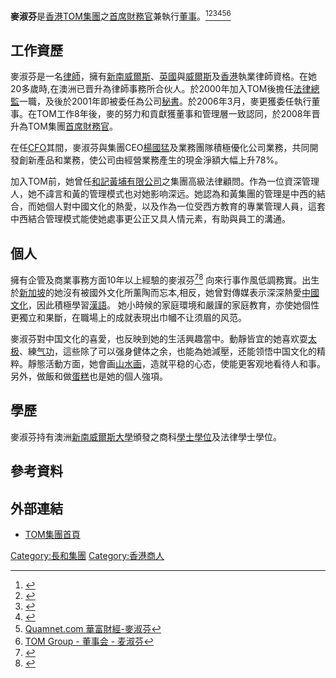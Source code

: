 {{Newsrelease}}
'''麥淑芬'''是[[香港|香港]][[TOM集團|TOM集團]]之[[首席財務官|首席財務官]]兼執行[[董事|董事]]。<ref name="CFO1">{{cite web | title = TOM集團CFO | url = http://investing.businessweek.com/research/stocks/people/person.asp?personId=8682752&symbol=2383.HK | author = | date = | accessdate = 2009-05-26 }}</ref><ref name="CFO2">{{cite web | title = Officer Profile of TOM Group | url = http://savvisg3uk.in.reuters.com/money/quotes/officerProfile?symbol=2383.HK&officerId=372994 | author =  | date =  | accessdate = 2009-05-26 }}{{dead link|date=十一月 2017 |bot=InternetArchiveBot }}</ref><ref name="CFO5">{{cite web | language = | publisher = | title = TOM集团(2383-HK)委任麦淑芬为执行董事 | url = http://business.sohu.com/20060316/n254031757.shtml | author = | date = | accessdate = 2009-05-26 }}</ref><ref name="CFO6">{{cite web | language = | publisher = | title = Executive Profile | url =http://investing.businessweek.com/research/stocks/people/person.asp?personId=8682752&ric=2383.HK | author = | date = | accessdate = 2009-05-26 }}</ref><ref>[https://www.quamnet.com/peopleSearchDetail.action?ppId=8502 Quamnet.com 華富財經-麥淑芬]{{Dead link|date=2020年6月 |bot=InternetArchiveBot |fix-attempted=yes }}</ref><ref>[https://www.tomgroup.com/chs/about-us/corporate-governance/directors/mak TOM Group - 董事会 - 麦淑芬]</ref>

== 工作資歷 ==
麥淑芬是一名[[律師|律師]]，擁有[[新南威爾士州|新南威爾斯]]、[[英国|英國]]與[[威爾士|威爾斯]]及[[香港|香港]]執業律師資格。在她20多歲時,在澳洲已晋升為律師事務所合伙人。於2000年加入TOM後擔任[[法律總監|法律總監]]一職，及後於2001年即被委任為公司[[秘書|秘書]]。於2006年3月，麥更獲委任執行董事。在TOM工作8年後，麥的努力和貢獻獲董事和管理層一致認同，於2008年晋升為TOM集團[[首席財務官|首席財務官]]。

在任[[CFO|CFO]]其間，麥淑芬與集團CEO[[楊國猛|楊國猛]]及業務團隊積極優化公司業務，共同開發創新產品和業務，使公司由經營業務產生的現金淨額大幅上升78%。

加入TOM前，她曾任[[和記黃埔|和記黃埔有限公司]]之集團高級法律顧問。作為一位資深管理人，她不諱言和黃的管理模式也对她影响深远。她認為和黃集團的管理是中西的結合，而她個人對中國文化的熱愛，以及作為一位受西方教育的專業管理人員，這套中西結合管理模式能使她處事更公正又具人情元素，有助與員工的溝通。

== 個人 ==
擁有企管及商業事務方面10年以上經驗的麥淑芬<ref name="CFO4">{{cite web|author1=央视网|title=TOM集团麦淑芬 CFO世界的“女掌门”|url=http://media.people.com.cn/GB/40606/9144809.html|website=人民网|accessdate=2018-04-10|date=2009-04-16}}</ref><ref name="undefined">{{cite web| language =| publisher =CEO商学院| title =低调CFO世界"掌门人"麦淑芬的强者风度| url =http://www.09edu.com/2009/0422154542009.shtml| work =首席财务官| date =2009-04-22| accessdate =2009-05-26| archivedate =2013-04-24| archiveurl =https://archive.today/20130424164601/http://www.09edu.com/2009/0422154542009.shtml| deadurl =yes}}</ref> 向來行事作風低調務實。出生於[[新加坡|新加坡]]的她沒有被國外文化所薰陶而忘本,相反，她曾對傳媒表示深深熱愛[[中國文化|中國文化]]，因此積極學習[[漢語|漢語]]。 她小時候的家庭環境和嚴謹的家庭教育，亦使她個性更獨立和果斷，在職場上的成就表現出巾幗不让须眉的风范。

麥淑芬對中国文化的喜愛，也反映到她的生活興趣當中。動靜皆宜的她喜欢耍[[太极|太极]]、練[[气功|气功]]，這些除了可以强身健体之余，也能為她減壓，还能领悟中国文化的精粹。靜態活動方面，她會画[[山水画|山水画]]，造就平稳的心态，使能更客观地看待人和事。另外，做飯和做[[蛋糕|蛋糕]]也是她的個人強項。

== 學歷 ==
麥淑芬持有澳洲[[新南威爾斯大學|新南威爾斯大學]]頒發之商科[[學士|學士]][[學位|學位]]及法律學士學位。

== 參考資料 ==
{{reflist|2}}

== 外部連結 ==
*[http://www.tomgroup.com TOM集團首頁]{{Wayback|url=http://www.tomgroup.com/ |date=20090422174951 }}

[[Category:長和集團|Category:長和集團]]
[[Category:香港商人|Category:香港商人]]